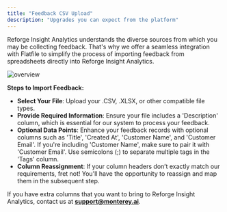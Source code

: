 ```yaml
---
title: "Feedback CSV Upload"
description: "Upgrades you can expect from the platform"
---
```


Reforge Insight Analytics understands the diverse sources from which you may be collecting feedback. That's why we offer a seamless integration with Flatfile to simplify the process of importing feedback from spreadsheets directly into Reforge Insight Analytics.

![overview](/images/aggregation02.png)

**Steps to Import Feedback:**

- **Select Your File**: Upload your .CSV, .XLSX, or other compatible file types.
- **Provide Required Information**: Ensure your file includes a 'Description' column, which is essential for our system to process your feedback.
- **Optional Data Points**: Enhance your feedback records with optional columns such as 'Title', 'Created At', 'Customer Name', and 'Customer Email'. If you're including 'Customer Name', make sure to pair it with 'Customer Email'. Use semicolons (;) to separate multiple tags in the 'Tags' column.
- **Column Reassignment**: If your column headers don’t exactly match our requirements, fret not! You'll have the opportunity to reassign and map them in the subsequent step.

If you have extra columns that you want to bring to Reforge Insight Analytics, contact us at **[support@monterey.ai](mailto:support@monterey.ai)**.

